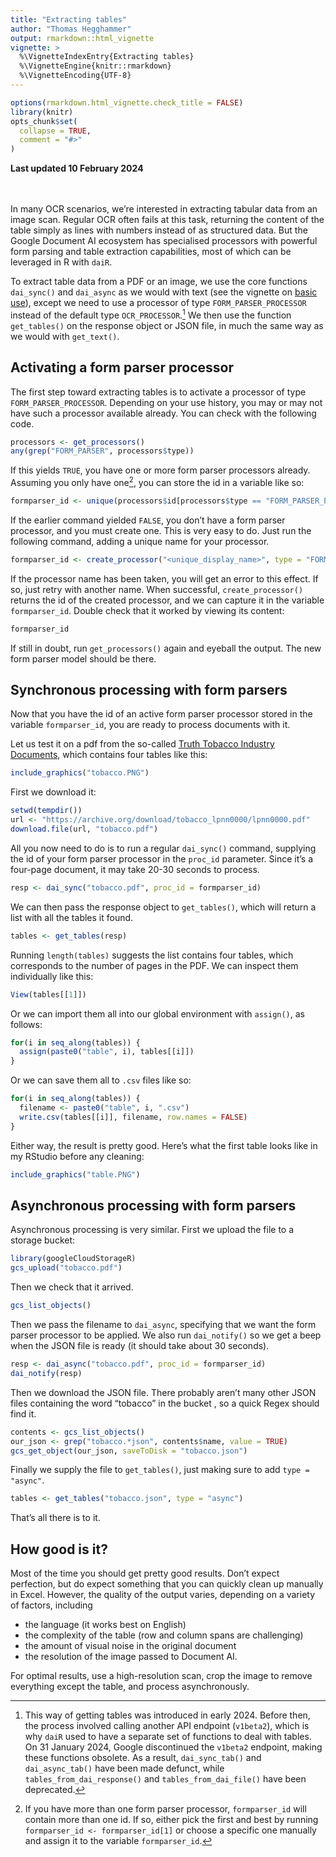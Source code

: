 ```yaml
---
title: "Extracting tables"
author: "Thomas Hegghammer"
output: rmarkdown::html_vignette
vignette: >
  %\VignetteIndexEntry{Extracting tables}
  %\VignetteEngine{knitr::rmarkdown}
  %\VignetteEncoding{UTF-8}
---
```


```r
options(rmarkdown.html_vignette.check_title = FALSE)
library(knitr)
opts_chunk$set(
  collapse = TRUE,
  comment = "#>"
)
```

**Last updated 10 February 2024**
\
\
\

In many OCR scenarios, we're interested in extracting tabular data from an image scan. Regular OCR often fails at this task, returning the content of the table simply as lines with numbers instead of as structured data. But the Google Document AI ecosystem has specialised processors with powerful form parsing and table extraction capabilities, most of which can be leveraged in R with `daiR`.

To extract table data from a PDF or an image, we use the core functions `dai_sync()` and `dai_async` as we would with text (see the vignette on [basic use](https://dair.info/articles/usage.html)), except we need to use a processor of type `FORM_PARSER_PROCESSOR` instead of the default type `OCR_PROCESSOR`.[^deprecated] We then use the function `get_tables()` on the response object or JSON file, in much the same way as we would with `get_text()`.  

[^deprecated]: This way of getting tables was introduced in early 2024. Before then, the process involved calling another API endpoint (`v1beta2`), which is why `daiR` used to have a separate set of functions to deal with tables. On 31 January 2024, Google discontinued the `v1beta2` endpoint, making these functions obsolete. As a result, `dai_sync_tab()` and `dai_async_tab()` have been made defunct, while `tables_from_dai_response()` and `tables_from_dai_file()` have been deprecated.

## Activating a form parser processor

The first step toward extracting tables is to activate a processor of type `FORM_PARSER_PROCESSOR`. Depending on your use history, you may or may not have such a processor available already. You can check with the following code. 

```r
processors <- get_processors()
any(grep("FORM_PARSER", processors$type))
```

If this yields `TRUE`, you have one or more form parser processors already. Assuming you only have one[^more], you can store the id in a variable like so:

[^more]: If you have more than one form parser processor, `formparser_id` will contain more than one id. If so, either pick the first and best by running `formparser_id <- formparser_id[1]` or choose a specific one manually and assign it to the variable `formparser_id`.

```r
formparser_id <- unique(processors$id[processors$type == "FORM_PARSER_PROCESSOR"])
```

If the earlier command yielded `FALSE`, you don't have a form parser processor, and you must create one. This is very easy to do. Just run the following command, adding a unique name for your processor. 

```r
formparser_id <- create_processor("<unique_display_name>", type = "FORM_PARSER_PROCESSOR")
```

If the processor name has been taken, you will get an error to this effect. If so, just retry with another name. When successful, `create_processor()` returns the id of the created processor, and we can capture it in the variable `formparser_id`. Double check that it worked by viewing its content:

```r
formparser_id
```

If still in doubt, run `get_processors()` again and eyeball the output. The new form parser model should be there. 

## Synchronous processing with form parsers

Now that you have the id of an active form parser processor stored in the variable `formparser_id`, you are ready to process documents with it. 

Let us test it on a pdf from the so-called [Truth Tobacco Industry Documents](https://en.wikipedia.org/wiki/Truth_Tobacco_Industry_Documents), which contains four tables like this: 

```r
include_graphics("tobacco.PNG")
```

First we download it:
```r
setwd(tempdir())
url <- "https://archive.org/download/tobacco_lpnn0000/lpnn0000.pdf"
download.file(url, "tobacco.pdf")
```

All you now need to do is to run a regular `dai_sync()` command, supplying the id of your form parser processor in the `proc_id` parameter. Since it's a four-page document, it may take 20-30 seconds to process.

```r
resp <- dai_sync("tobacco.pdf", proc_id = formparser_id)
```

We can then pass the response object to `get_tables()`, which will return a list with all the tables it found.

```r
tables <- get_tables(resp)
```

Running `length(tables)` suggests the list contains four tables, which corresponds to the number of pages in the PDF. We can inspect them individually like this:

```r
View(tables[[1]])
```

Or we can import them all into our global environment with `assign()`, as follows:

```r
for(i in seq_along(tables)) {
  assign(paste0("table", i), tables[[i]])
}
```

Or we can save them all to `.csv` files like so:

```r
for(i in seq_along(tables)) {
  filename <- paste0("table", i, ".csv")
  write.csv(tables[[i]], filename, row.names = FALSE)
}
```


Either way, the result is pretty good. Here's what the first table looks like in my RStudio before any cleaning:

```r
include_graphics("table.PNG")
```


## Asynchronous processing with form parsers

Asynchronous processing is very similar. First we upload the file to a storage bucket:

```r
library(googleCloudStorageR)
gcs_upload("tobacco.pdf")
```

Then we check that it arrived.
```r
gcs_list_objects()
```

Then we pass the filename to `dai_async`, specifying that we want the form parser processor to be applied. We also run `dai_notify()` so we get a beep when the JSON file is ready (it should take about 30 seconds).
 
```r
resp <- dai_async("tobacco.pdf", proc_id = formparser_id)
dai_notify(resp)
```

Then we download the JSON file. There probably aren't many other JSON files containing the word "tobacco" in the bucket , so a quick Regex should find it.

```r
contents <- gcs_list_objects()
our_json <- grep("tobacco.*json", contents$name, value = TRUE)
gcs_get_object(our_json, saveToDisk = "tobacco.json")
```

Finally we supply the file to `get_tables()`, just making sure to add `type = "async"`.

```r
tables <- get_tables("tobacco.json", type = "async")
```

That's all there is to it.

## How good is it?

Most of the time you should get pretty good results. Don't expect perfection, but do expect something that you can quickly clean up manually in Excel. However, the quality of the output varies, depending on a variety of factors, including 

- the language (it works best on English)
- the complexity of the table (row and column spans are challenging) 
- the amount of visual noise in the original document
- the resolution of the image passed to Document AI. 

For optimal results, use a high-resolution scan, crop the image to remove everything except the table, and process asynchronously.   
